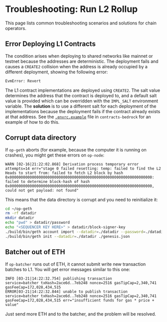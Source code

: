 # Troubleshooting: Run L2 Rollup

This page lists common troubleshooting scenarios and solutions for chain operators.

## Error Deploying L1 Contracts

The condition arises when deploying to shared networks like mainnet or testnet because the addresses are deterministic. 
The deployment fails and causes a `CREATE2` collision when the address is already occupied by a different deployment, showing the following error:

`EvmError: Revert`

The L1 contract implementations are deployed using `CREATE2`. The salt value determines the address that the contract is deployed to, and a default salt value is provided which can be overridden with the `IMPL_SALT` environment variable. 
The **solution** is to use a different salt for each deployment of the implementations because the deployment fails if the contract already exists at that address. 
See the [`.envrc.example`](https://github.com/ethereum-optimism/optimism/blob/7591f192ddf23b55809d7a1830775f627a1d5307/packages/contracts-bedrock/.envrc.example) file in `contracts-bedrock` for an example of how to do this. 

## Corrupt data directory

If `op-geth` aborts (for example, because the computer it is running on crashes), you might get these errors on `op-node`:

```
WARN [02-16|21:22:02.868] Derivation process temporary error       attempts=14 err="stage 0 failed resetting: temp: failed to find the L2 Heads to start from: failed to fetch L2 block by hash 0x0000000000000000000000000000000000000000000000000000000000000000: failed to determine block-hash of hash 0x0000000000000000000000000000000000000000000000000000000000000000, could not get payload: not found"
```

This means that the data directory is corrupt and you need to reinitialize it:

```bash
cd ~/op-geth
rm -rf datadir
mkdir datadir
echo "pwd" > datadir/password
echo "<SEQUENCER KEY HERE>" > datadir/block-signer-key
./build/bin/geth account import --datadir=./datadir --password=./datadir/password ./datadir/block-signer-key
./build/bin/geth init --datadir=./datadir ./genesis.json
```


## Batcher out of ETH

If `op-batcher` runs out of ETH, it cannot submit write new transaction batches to L1.
You will get error messages similar to this one:

```
INFO [03-21|14:22:32.754] publishing transaction                   service=batcher txHash=2ace6d..7eb248 nonce=2516 gasTipCap=2,340,741 gasFeeCap=172,028,434,515
ERROR[03-21|14:22:32.844] unable to publish transaction            service=batcher txHash=2ace6d..7eb248 nonce=2516 gasTipCap=2,340,741 gasFeeCap=172,028,434,515 err="insufficient funds for gas * price + value"
```

Just send more ETH and to the batcher, and the problem will be resolved.

